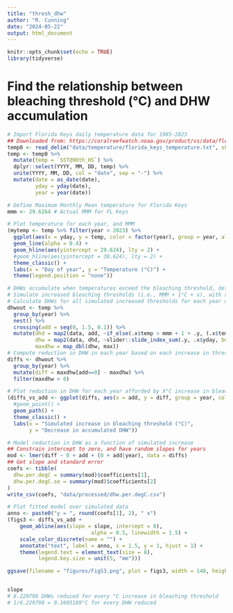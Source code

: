```yaml
---
title: "thresh_dhw"
author: "R. Cunning"
date: "2024-05-22"
output: html_document
---
```


```r
knitr::opts_chunk$set(echo = TRUE)
library(tidyverse)
```

# Find the relationship between bleaching threshold (°C) and DHW accumulation

```r
# Import Florida Keys daily temperature data for 1985-2023
## Downloaded from: https://coralreefwatch.noaa.gov/product/vs/data/florida_keys.txt
temp0 <- read_delim("data/temperature/florida_keys_temperature.txt", skip = 20, trim_ws = TRUE)
temp <- temp0 %>%
  mutate(temp = `SST@90th_HS`) %>%
  dplyr::select(YYYY, MM, DD, temp) %>%
  unite(YYYY, MM, DD, col = "date", sep = "-") %>%
  mutate(date = as_date(date),
         yday = yday(date),
         year = year(date))

# Define Maximum Monthly Mean temperature for Florida Keys
mmm <- 29.6264 # Actual MMM for FL Keys

# Plot temperature for each year, and MMM
(mytemp <- temp %>% filter(year < 2023) %>%
  ggplot(aes(x = yday, y = temp, color = factor(year), group = year, alpha = 0.5)) +
  geom_line(alpha = 0.4) +
  geom_hline(aes(yintercept = 29.624), lty = 2) +
  #geom_hline(aes(yintercept = 30.624), lty = 2) +
  theme_classic() +
  labs(x = "Day of year", y = "Temperature (°C)") +
  theme(legend.position = "none"))

# DHWs accumulate when temperatures exceed the bleaching threshold, defined as MMM temperature + 1°C
# Simulate increased bleaching thresholds (i.e., MMM + 1°C + x), with x ranging from 0 to 1.5°C of additional increase
# Calculate DHWs for all simulated increased thresholds for each year of real temperature data
dhwout <- temp %>%
  group_by(year) %>%
  nest() %>%
  crossing(add = seq(0, 1.5, 0.1)) %>%
  mutate(dhd = map2(data, add, ~if_else(.x$temp > mmm + 1 + .y, (.x$temp - mmm) / 7, 0)),
         dhw = map2(data, dhd, ~slider::slide_index_sum(.y, .x$yday, before = 84L)),
         maxdhw = map_dbl(dhw, max))
# Compute reduction in DHW in each year based on each increase in threshold
diffs <- dhwout %>%
  group_by(year) %>%
  mutate(diff = maxdhw[add==0] - maxdhw) %>%
  filter(maxdhw > 0)

# Plot reduction in DHW for each year afforded by X°C increase in bleaching threshold
(diffs_vs_add <- ggplot(diffs, aes(x = add, y = diff, group = year, color = factor(year))) + 
  #geom_point() +
  geom_path() +
  theme_classic() +
  labs(x = "Simulated increase in bleaching threshold (°C)",
       y = "Decrease in accumulated DHW"))

# Model reduction in DHW as a function of simulated increase
## Constrain intercept to zero, and have random slopes for years
mod <- lmer(diff ~ 0 + add + (0 + add|year), data = diffs)
## Get slope and standard error
coefs <- tibble(
  dhw.per.degC = summary(mod)$coefficients[1],
  dhw.per.degC.se = summary(mod)$coefficients[2]
)
write_csv(coefs, "data/processed/dhw.per.degC.csv")

# Plot fitted model over simulated data
anno <- paste0("y = ", round(coefs[1], 2), " x")
(figs3 <- diffs_vs_add + 
    geom_abline(aes(slope = slope, intercept = 0),
                           alpha = 0.5, linewidth = 1.5) +
    scale_color_discrete(name = "") +
    annotate("text", label = anno, x = 1.5, y = 1, hjust = 1) +
    theme(legend.text = element_text(size = 8),
          legend.key.size = unit(5, "mm")))

ggsave(filename = "figures/FigS3.png", plot = figs3, width = 140, height = 90, units = "mm")


slope
# 6.229798 DHWs reduced for every °C increase in bleaching threshold
# 1/6.229798 = 0.1605189°C for every DHW reduced
```

